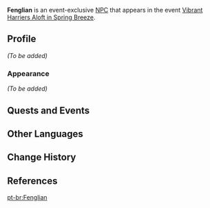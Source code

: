 {{Meta
<!-- Remove this template after adding the missing info -->
|missing_NPC_profile  = yes
}}
{{Character Infobox
|type             = Event NPC
|image            = NPC Fenglian.png
|realname         = <!-- Optional, if different from in-game name -->
|deceased         = <!-- Past (for deceased prior to events of the game) or free response -->
|region           = Liyue
|location         = Liyue
|affiliation      = 
|title            = Tea Merchant

|ancestry         = <!-- Clan/family -->
|father           = 
|mother           = 
|spouse           = 
|sibling          = 
|child            = 
|relative         = 

|voiceEN          = 
|voiceCN          = 
|voiceJP          = 
|voiceKR          = 
|dialoguereward   = 
}}
'''Fenglian''' is an event-exclusive [[NPC]] that appears in the event [[Vibrant Harriers Aloft in Spring Breeze]].

==Profile==
''(To be added)''

===Appearance===
''(To be added)''

==Quests and Events==
{{Quests and Events}}
<!--
==Dialogue==
{{Dialogue Start}}
{{Dialogue End}}-->

==Other Languages==
{{Other Languages|default_hidden=1
|en      = Fenglian
|zhs     = 风涟
|zhs_rm  = Fēnglián
|zht     = 風漣
|zht_rm  = Fēnglián
|ja      = 風漣
|ja_rm   = Fuuren{{Assumed}}
|ko      = 풍련
|ko_rm   = 
|es      = Fenglian
|fr      = Fenglian
|ru      = Фэн Лянь
|th      = Fenglian
|vi      = Fenglian
|de      = Fenglian
|id      = Fenglian
|pt      = Fenglian
|tr      = Fenglian
|it      = Fenglian
}}

==Change History==
{{Change History|4.4}}

==References==
{{Reflist}}

[[pt-br:Fenglian]]
